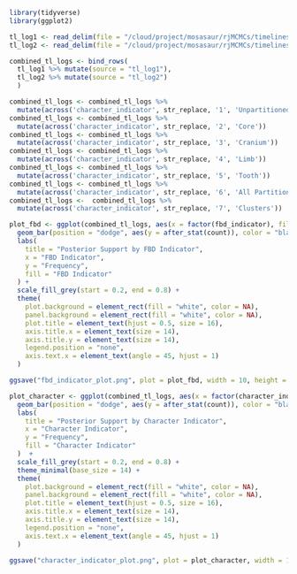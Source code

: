 

```r
library(tidyverse)
library(ggplot2)
```


```r
tl_log1 <- read_delim(file = "/cloud/project/mosasaur/rjMCMCs/timelines_run_1.log")
tl_log2 <- read_delim(file = "/cloud/project/mosasaur/rjMCMCs/timelines_run_2.log")
```


```r
combined_tl_logs <- bind_rows(
  tl_log1 %>% mutate(source = "tl_log1"),
  tl_log2 %>% mutate(source = "tl_log2")
  )
```

```r
combined_tl_logs <- combined_tl_logs %>%
  mutate(across('character_indicator', str_replace, '1', 'Unpartitioned'))
combined_tl_logs <- combined_tl_logs %>%
  mutate(across('character_indicator', str_replace, '2', 'Core'))
combined_tl_logs <- combined_tl_logs %>%
  mutate(across('character_indicator', str_replace, '3', 'Cranium'))
combined_tl_logs <- combined_tl_logs %>%
  mutate(across('character_indicator', str_replace, '4', 'Limb'))
combined_tl_logs <- combined_tl_logs %>%
  mutate(across('character_indicator', str_replace, '5', 'Tooth'))
combined_tl_logs <- combined_tl_logs %>%
  mutate(across('character_indicator', str_replace, '6', 'All Partition'))
combined_tl_logs <-  combined_tl_logs %>%
  mutate(across('character_indicator', str_replace, '7', 'Clusters'))

```



```r
plot_fbd <- ggplot(combined_tl_logs, aes(x = factor(fbd_indicator), fill = factor(fbd_indicator))) +
  geom_bar(position = "dodge", aes(y = after_stat(count)), color = "black", alpha = 0.8) +  # Bar for counts by fbd_indicator
  labs(
    title = "Posterior Support by FBD Indicator",
    x = "FBD Indicator",
    y = "Frequency",
    fill = "FBD Indicator"
  ) +
  scale_fill_grey(start = 0.2, end = 0.8) + 
  theme(
    plot.background = element_rect(fill = "white", color = NA), 
    panel.background = element_rect(fill = "white", color = NA), 
    plot.title = element_text(hjust = 0.5, size = 16),
    axis.title.x = element_text(size = 14),
    axis.title.y = element_text(size = 14),
    legend.position = "none",  
    axis.text.x = element_text(angle = 45, hjust = 1)  
  )


```



```r
ggsave("fbd_indicator_plot.png", plot = plot_fbd, width = 10, height = 6, dpi = 300, bg = "white")
```


```r

plot_character <- ggplot(combined_tl_logs, aes(x = factor(character_indicator), fill = factor(character_indicator))) +
  geom_bar(position = "dodge", aes(y = after_stat(count)), color = "black", alpha = 0.8) + 
  labs(
    title = "Posterior Support by Character Indicator",
    x = "Character Indicator",
    y = "Frequency",
    fill = "Character Indicator"
  )  +  
  scale_fill_grey(start = 0.2, end = 0.8) + 
  theme_minimal(base_size = 14) +
  theme(
    plot.background = element_rect(fill = "white", color = NA), 
    panel.background = element_rect(fill = "white", color = NA),  
    plot.title = element_text(hjust = 0.5, size = 16),
    axis.title.x = element_text(size = 14),
    axis.title.y = element_text(size = 14),
    legend.position = "none",  
    axis.text.x = element_text(angle = 45, hjust = 1)  
  )

```

```r
ggsave("character_indicator_plot.png", plot = plot_character, width = 10, height = 6, dpi = 300, bg = "white")
```